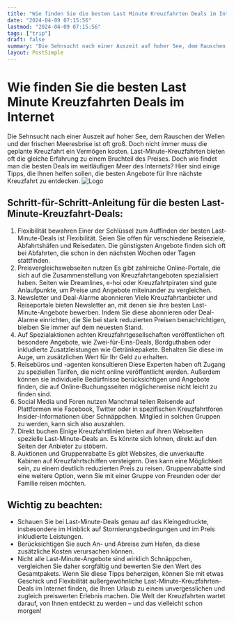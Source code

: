 ```yaml
---
title: "Wie finden Sie die besten Last Minute Kreuzfahrten Deals im Internet"
date: "2024-04-09 07:15:56"
lastmod: "2024-04-09 07:15:56"
tags: ["trip"]
draft: false
summary: "Die Sehnsucht nach einer Auszeit auf hoher See, dem Rauschen der Wellen und der frischen Meeresbrise ist oft groß. Doch nicht immer muss die geplante Kreuzfahrt ein Vermögen kosten. Last-Minute-Kreuzfahrten bieten oft die gleiche Erfahrung zu einem Bruchteil des Preises. Doch wie findet man die besten Deals im weitläufigen Meer des Internets? Hier sind einige Tipps, die Ihnen helfen sollen, die besten Angebote für Ihre nächste Kreuzfahrt zu entdecken."
layout: PostSimple
---
```

# Wie finden Sie die besten Last Minute Kreuzfahrten Deals im Internet
Die Sehnsucht nach einer Auszeit auf hoher See, dem Rauschen der Wellen und der frischen Meeresbrise ist oft groß. Doch nicht immer muss die geplante Kreuzfahrt ein Vermögen kosten. Last-Minute-Kreuzfahrten bieten oft die gleiche Erfahrung zu einem Bruchteil des Preises. Doch wie findet man die besten Deals im weitläufigen Meer des Internets? Hier sind einige Tipps, die Ihnen helfen sollen, die besten Angebote für Ihre nächste Kreuzfahrt zu entdecken.
<img alt="Logo" src="https://cdn.seniorsselection.com/upload-logo/Kreuzfahrt-Cruise-3.webp"/>
## Schritt-für-Schritt-Anleitung für die besten Last-Minute-Kreuzfahrt-Deals:
1. Flexibilität bewahren
Einer der Schlüssel zum Auffinden der besten Last-Minute-Deals ist Flexibilität. Seien Sie offen für verschiedene Reiseziele, Abfahrtshäfen und Reisedaten. Die günstigsten Angebote finden sich oft bei Abfahrten, die schon in den nächsten Wochen oder Tagen stattfinden.
2. Preisvergleichswebseiten nutzen
Es gibt zahlreiche Online-Portale, die sich auf die Zusammenstellung von Kreuzfahrtangeboten spezialisiert haben. Seiten wie Dreamlines, e-hoi oder Kreuzfahrtpiraten sind gute Anlaufpunkte, um Preise und Angebote miteinander zu vergleichen.
3. Newsletter und Deal-Alarme abonnieren
Viele Kreuzfahrtanbieter und Reiseportale bieten Newsletter an, mit denen sie ihre besten Last-Minute-Angebote bewerben. Indem Sie diese abonnieren oder Deal-Alarme einrichten, die Sie bei stark reduzierten Preisen benachrichtigen, bleiben Sie immer auf dem neuesten Stand.
4. Auf Spezialaktionen achten
Kreuzfahrtgesellschaften veröffentlichen oft besondere Angebote, wie Zwei-für-Eins-Deals, Bordguthaben oder inkludierte Zusatzleistungen wie Getränkepakete. Behalten Sie diese im Auge, um zusätzlichen Wert für Ihr Geld zu erhalten.
5. Reisebüros und -agenten konsultieren
Diese Experten haben oft Zugang zu speziellen Tarifen, die nicht online veröffentlicht werden. Außerdem können sie individuelle Bedürfnisse berücksichtigen und Angebote finden, die auf Online-Buchungsseiten möglicherweise nicht leicht zu finden sind.
6. Social Media und Foren nutzen
Manchmal teilen Reisende auf Plattformen wie Facebook, Twitter oder in spezifischen Kreuzfahrtforen Insider-Informationen über Schnäppchen. Mitglied in solchen Gruppen zu werden, kann sich also auszahlen.
7. Direkt buchen
Einige Kreuzfahrtlinien bieten auf ihren Webseiten spezielle Last-Minute-Deals an. Es könnte sich lohnen, direkt auf den Seiten der Anbieter zu stöbern.
8. Auktionen und Gruppenrabatte
Es gibt Websites, die unverkaufte Kabinen auf Kreuzfahrtschiffen versteigern. Dies kann eine Möglichkeit sein, zu einem deutlich reduzierten Preis zu reisen. Gruppenrabatte sind eine weitere Option, wenn Sie mit einer Gruppe von Freunden oder der Familie reisen möchten.
## Wichtig zu beachten:
- Schauen Sie bei Last-Minute-Deals genau auf das Kleingedruckte, insbesondere im Hinblick auf Stornierungsbedingungen und im Preis inkludierte Leistungen.
- Berücksichtigen Sie auch An- und Abreise zum Hafen, da diese zusätzliche Kosten verursachen können.
- Nicht alle Last-Minute-Angebote sind wirklich Schnäppchen, vergleichen Sie daher sorgfältig und bewerten Sie den Wert des Gesamtpakets.
Wenn Sie diese Tipps beherzigen, können Sie mit etwas Geschick und Flexibilität außergewöhnliche Last-Minute-Kreuzfahrten-Deals im Internet finden, die Ihren Urlaub zu einem unvergesslichen und zugleich preiswerten Erlebnis machen. Die Welt der Kreuzfahrten wartet darauf, von Ihnen entdeckt zu werden – und das vielleicht schon morgen!
        